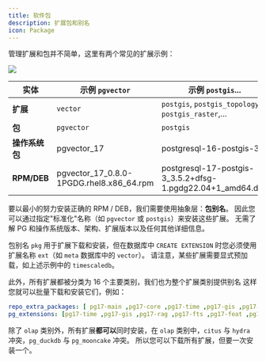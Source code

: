 ```yaml
---
title: 软件包
description: 扩展包和别名
icon: Package
---
```



管理扩展和包并不简单，这里有两个常见的扩展示例：

![](/img/pigsty/ext-mapping.png)

| 实体          | 示例 `pgvector`                            | 示例 `postgis`...                                            |
|-------------|------------------------------------------|------------------------------------------------------------|
| **扩展**      | `vector`                                 | `postgis`, `postgis_topology`, `postgis_raster`,...        |
| **包**       | `pgvector`                               | `postgis`                                                  |
| **操作系统包**   | pgvector_17                              | postgresql-16-postgis-3                                    |
| **RPM/DEB** | pgvector_17_0.8.0-1PGDG.rhel8.x86_64.rpm | postgresql-17-postgis-3_3.5.2+dfsg-1.pgdg22.04+1_amd64.deb |

要以最小的努力安装正确的 RPM / DEB，我们需要使用抽象层：**包别名**。
因此您可以通过指定"标准化"名称（如 `pgvector` 或 `postgis`）来安装这些扩展。
无需了解 PG 和操作系统版本、架构、扩展版本以及任何其他详细信息。

包别名 `pkg` 用于扩展下载和安装，但在数据库中 `CREATE EXTENSION` 时您必须使用扩展名称 `ext`（如 `meta` 数据库中的 `vector`）。
请注意，某些扩展需要显式预加载，如上述示例中的 `timescaledb`。

此外，所有扩展都被分类为 16 个主要类别，我们也为整个扩展类别提供别名
这样您就可以批量下载和安装它们，例如：

```yaml title="将 17 替换为 16,15,14,13,..."
repo_extra_packages: [ pg17-main ,pg17-core ,pg17-time ,pg17-gis ,pg17-rag ,pg17-fts ,pg17-olap ,pg17-feat ,pg17-lang ,pg17-type ,pg17-util ,pg17-func ,pg17-admin ,pg17-stat ,pg17-sec ,pg17-fdw ,pg17-sim ,pg17-etl]
pg_extensions: [pg17-time ,pg17-gis ,pg17-rag ,pg17-fts ,pg17-feat ,pg17-lang ,pg17-type ,pg17-util ,pg17-func ,pg17-admin ,pg17-stat ,pg17-sec ,pg17-fdw ,pg17-sim ,pg17-etl ] #,pg17-olap]
```

除了 `olap` 类别外，所有扩展**都可以**同时安装，在 `olap` 类别中，`citus` 与 `hydra` 冲突，`pg_duckdb` 与 `pg_mooncake` 冲突。
所以您可以下载所有扩展，但要一次安装一个。